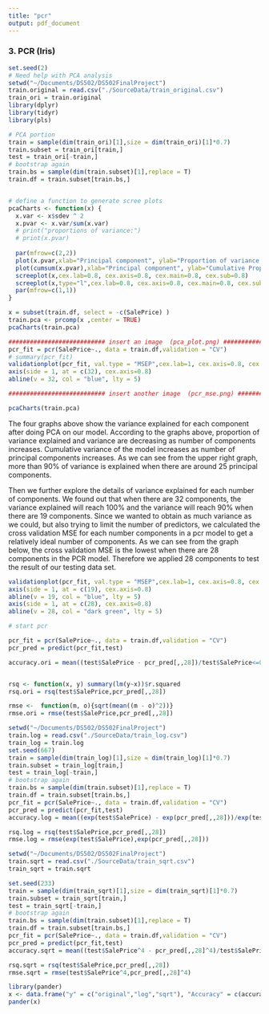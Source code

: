 ```yaml
---
title: "pcr"
output: pdf_document
---
```


### 3. PCR (Iris)

```r
set.seed(2)
# Need help with PCA analysis
setwd("~/Documents/DS502/DS502FinalProject")
train.original = read.csv("./SourceData/train_original.csv")
train_ori = train.original
library(dplyr)
library(tidyr)
library(pls)

# PCA portion
train = sample(dim(train_ori)[1],size = dim(train_ori)[1]*0.7)
train.subset = train_ori[train,]
test = train_ori[-train,]
# bootstrap again
train.bs = sample(dim(train.subset)[1],replace = T)
train.df = train.subset[train.bs,]


# define a function to generate scree plots
pcaCharts <- function(x) {
  x.var <- x$sdev ^ 2
  x.pvar <- x.var/sum(x.var)
  # print("proportions of variance:")
  # print(x.pvar)
  
  par(mfrow=c(2,2))
  plot(x.pvar,xlab="Principal component", ylab="Proportion of variance explained", ylim=c(0,1), type='b',cex.lab=1, cex.axis=1.5, cex.main=1.5, cex.sub=1.5)
  plot(cumsum(x.pvar),xlab="Principal component", ylab="Cumulative Proportion of variance explained", ylim=c(0,1), type='b',cex.lab=0.9, cex.axis=1.5, cex.main=1.5, cex.sub=1.5)
  screeplot(x,cex.lab=0.8, cex.axis=0.8, cex.main=0.8, cex.sub=0.8)
  screeplot(x,type="l",cex.lab=0.8, cex.axis=0.8, cex.main=0.8, cex.sub=0.8)
  par(mfrow=c(1,1))
}

x = subset(train.df, select = -c(SalePrice) )
train.pca <- prcomp(x ,center = TRUE)
pcaCharts(train.pca)

########################### insert an image  (pca_plot.png) #################################
pcr_fit = pcr(SalePrice~., data = train.df,validation = "CV")
# summary(pcr_fit)
validationplot(pcr_fit, val.type = "MSEP",cex.lab=1, cex.axis=0.8, cex.main=1.5, cex.sub=0.8)
axis(side = 1, at = c(32), cex.axis=0.8)
abline(v = 32, col = "blue", lty = 5)

########################### insert another image  (pcr_mse.png) #################################
```

```r
pcaCharts(train.pca)
```

\text The four graphs above show the variance explained for each component after doing PCA on our model. According to the graphs above, proportion of variance explained and variance are decreasing as number of components increases. Cumulative variance of the model increases as number of principal components increases. As we can see from the upper right graph, more than 90% of variance is explained when there are around 25 principal components. 

Then we further explore the details of variance explained for each number of components. We found out that when there are 32 components, the variance explained will reach 100% and the variance will reach 90% when there are 19 components. Since we wanted to obtain as much variance as we could, but also trying to limit the number of predictors, we calculated the cross validation MSE for each number components in a pcr model to get a relatively ideal number of components. As we can see from the graph below, the cross validation MSE is the lowest when there are 28 components in the PCR model. Therefore we applied 28 components to test the result of our testing data set. 

```r
validationplot(pcr_fit, val.type = "MSEP",cex.lab=1, cex.axis=0.8, cex.main=1.5, cex.sub=0.8)
axis(side = 1, at = c(19), cex.axis=0.8)
abline(v = 19, col = "blue", lty = 5)
axis(side = 1, at = c(28), cex.axis=0.8)
abline(v = 28, col = "dark green", lty = 5)
```

```r
# start pcr

pcr_fit = pcr(SalePrice~., data = train.df,validation = "CV")
pcr_pred = predict(pcr_fit,test)

accuracy.ori = mean((test$SalePrice - pcr_pred[,,28])/test$SalePrice<=0.2 & (test$SalePrice - pcr_pred[,,28])/test$SalePrice>=-0.05)


rsq <- function(x, y) summary(lm(y~x))$r.squared
rsq.ori = rsq(test$SalePrice,pcr_pred[,,28])

rmse <-  function(m, o){sqrt(mean((m - o)^2))}
rmse.ori = rmse(test$SalePrice,pcr_pred[,,28])


```

``` r
setwd("~/Documents/DS502/DS502FinalProject")
train.log = read.csv("./SourceData/train_log.csv")
train_log = train.log
set.seed(667)
train = sample(dim(train_log)[1],size = dim(train_log)[1]*0.7)
train.subset = train_log[train,]
test = train_log[-train,]
# bootstrap again
train.bs = sample(dim(train.subset)[1],replace = T)
train.df = train.subset[train.bs,]
pcr_fit = pcr(SalePrice~., data = train.df,validation = "CV")
pcr_pred = predict(pcr_fit,test)
accuracy.log = mean((exp(test$SalePrice) - exp(pcr_pred[,,28]))/exp(test$SalePrice<=0.2) & (exp(test$SalePrice) - exp(pcr_pred[,,28]))/exp(test$SalePrice)>=-0.05)

rsq.log = rsq(test$SalePrice,pcr_pred[,,28])
rmse.log = rmse(exp(test$SalePrice),exp(pcr_pred[,,28]))

```

``` r
setwd("~/Documents/DS502/DS502FinalProject")
train.sqrt = read.csv("./SourceData/train_sqrt.csv")
train_sqrt = train.sqrt

set.seed(233)
train = sample(dim(train_sqrt)[1],size = dim(train_sqrt)[1]*0.7)
train.subset = train_sqrt[train,]
test = train_sqrt[-train,]
# bootstrap again
train.bs = sample(dim(train.subset)[1],replace = T)
train.df = train.subset[train.bs,]
pcr_fit = pcr(SalePrice~., data = train.df,validation = "CV")
pcr_pred = predict(pcr_fit,test)
accuracy.sqrt = mean((test$SalePrice^4 - pcr_pred[,,28]^4)/test$SalePrice^4<=0.2 & (test$SalePrice^4 - pcr_pred[,,28]^4)/test$SalePrice^4>=-0.05)

rsq.sqrt = rsq(test$SalePrice,pcr_pred[,,28])
rmse.sqrt = rmse(test$SalePrice^4,pcr_pred[,,28]^4)
```

<!-- #### Cross Validation -->

``` r
library(pander)
x <- data.frame("y" = c("original","log","sqrt"), "Accuracy" = c(accuracy.ori,accuracy.log,accuracy.sqrt), "R2" = c(rsq.ori,rsq.log,rsq.sqrt),"RMSE" = c(rmse.ori,rmse.log,rmse.sqrt))
pander(x)

```
